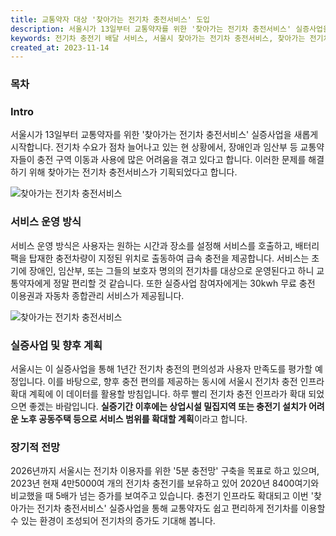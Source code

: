 ```yaml
---
title: 교통약자 대상 '찾아가는 전기차 충전서비스' 도입
description: 서울시가 13일부터 교통약자를 위한 '찾아가는 전기차 충전서비스' 실증사업을 새롭게 시작합니다. 전기차 수요가 점차 늘어나고 있는 현 상황에서, 장애인과 임산부 등 교통약자들이 충전 구역 이동과 사용에 많은 어려움을 겪고 있다고 합니다. 이러한 문제를 해결하기 위해 찾아가는 전기차 충전서비스가 기획되었다고 합니다.
keywords: 전기차 충전기 배달 서비스, 서울시 찾아가는 전기차 충전서비스, 찾아가는 전기차 충전서비스 운영 방식, 찾아가는 전기차 충전서비스 전망
created_at: 2023-11-14
---
```


### 목차

### Intro

서울시가 13일부터 교통약자를 위한 '찾아가는 전기차 충전서비스' 실증사업을 새롭게 시작합니다. 전기차 수요가 점차 늘어나고 있는 현 상황에서, 장애인과 임산부 등 교통약자들이 충전 구역 이동과 사용에 많은 어려움을 겪고 있다고 합니다. 이러한 문제를 해결하기 위해 찾아가는 전기차 충전서비스가 기획되었다고 합니다.

<Image src='ev-chargers-delivery/01.jpg' alt='찾아가는 전기차 충전서비스' />

### 서비스 운영 방식

서비스 운영 방식은 사용자는 원하는 시간과 장소를 설정해 서비스를 호출하고, 배터리팩을 탑재한 충전차량이 지정된 위치로 출동하여 급속 충전을 제공합니다. 서비스는 초기에 장애인, 임산부, 또는 그들의 보호자 명의의 전기차를 대상으로 운영된다고 하니 교통약자에게 정말 편리할 것 같습니다. 또한 실증사업 참여자에게는 30kwh 무료 충전 이용권과 자동차 종합관리 서비스가 제공됩니다.

<Image src='ev-chargers-delivery/02.jpg' alt='찾아가는 전기차 충전서비스' />

### 실증사업 및 향후 계획

서울시는 이 실증사업을 통해 1년간 전기차 충전의 편의성과 사용자 만족도를 평가할 예정입니다. 이를 바탕으로, 향후 충전 편의를 제공하는 동시에 서울시 전기차 충전 인프라 확대 계획에 이 데이터를 활용할 방침입니다. 하루 빨리 전기차 충전 인프라가 확대 되었으면 좋겠는 바람입니다. **실증기간 이후에는 상업시설 밀집지역 또는 충전기 설치가 어려운 노후 공동주택 등으로 서비스 범위를 확대할 계획**이라고 합니다.

### 장기적 전망

2026년까지 서울시는 전기차 이용자를 위한 '5분 충전망' 구축을 목표로 하고 있으며, 2023년 현재 4만5000여 개의 전기차 충전기를 보유하고 있어 2020년 8400여기와 비교했을 때 5배가 넘는 증가를 보여주고 있습니다. 충전기 인프라도 확대되고 이번 '찾아가는 전기차 충전서비스' 실증사업을 통해 교통약자도 쉽고 편리하게 전기차를 이용할 수 있는 환경이 조성되어 전기차의 증가도 기대해 봅니다.
